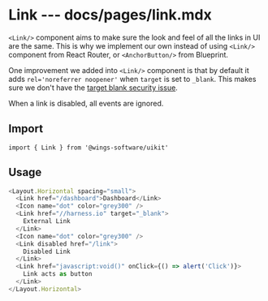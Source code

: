 # Link --- docs/pages/link.mdx

`<Link/>` component aims to make sure the look and feel of all the links in UI are the same. This is why we implement our own instead of using `<Link/>` component from React Router, or `<AnchorButton/>` from Blueprint.

One improvement we added into `<Link/>` component is that by default it adds `rel='noreferrer noopener'` when `target` is set to `_blank`. This makes sure we don't have the [target blank security issue](https://github.com/yannickcr/eslint-plugin-react/blob/master/docs/rules/jsx-no-target-blank.md).

When a link is disabled, all events are ignored.

## Import

```
import { Link } from '@wings-software/uikit'
```

## Usage

```js live=true
<Layout.Horizontal spacing="small">
  <Link href="/dashboard">Dashboard</Link>
  <Icon name="dot" color="grey300" />
  <Link href="//harness.io" target="_blank">
    External Link
  </Link>
  <Icon name="dot" color="grey300" />
  <Link disabled href="/link">
    Disabled Link
  </Link>
  <Link href="javascript:void()" onClick={() => alert('Click')}>
    Link acts as button
  </Link>
</Layout.Horizontal>
```
